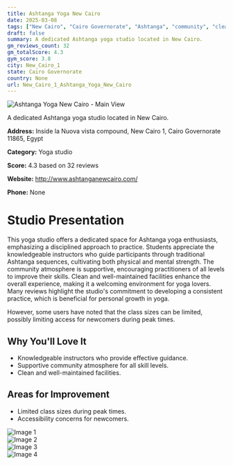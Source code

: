 ```yaml
---
title: Ashtanga Yoga New Cairo
date: 2025-03-08
tags: ["New Cairo", "Cairo Governorate", "Ashtanga", "community", "clean", "New Cairo 1"]  
draft: false
summary: A dedicated Ashtanga yoga studio located in New Cairo.
gm_reviews_count: 32
gm_totalScore: 4.3
gym_score: 3.8
city: New_Cairo_1
state: Cairo Governorate
country: None
url: New_Cairo_1_Ashtanga_Yoga_New_Cairo
---
```


<div className="aspect-[16/9] relative my-8">
  <img 
    src="https://lh5.googleusercontent.com/p/AF1QipOhahlt2ZllGp2ZQsK7jj44r4U2Zvzsyptin_Dy=w1920-h1080-k-no"
    alt="Ashtanga Yoga New Cairo - Main View"
    className="object-cover absolute inset-0 w-full h-full rounded-lg"
  />
</div>

A dedicated Ashtanga yoga studio located in New Cairo.

**Address:** Inside la Nuova vista compound, New Cairo 1, Cairo Governorate 11865, Egypt

**Category:** Yoga studio

**Score:** 4.3 based on 32 reviews

**Website:** http://www.ashtanganewcairo.com/

**Phone:** None

# Studio Presentation

This yoga studio offers a dedicated space for Ashtanga yoga enthusiasts, emphasizing a disciplined approach to practice. Students appreciate the knowledgeable instructors who guide participants through traditional Ashtanga sequences, cultivating both physical and mental strength. The community atmosphere is supportive, encouraging practitioners of all levels to improve their skills. Clean and well-maintained facilities enhance the overall experience, making it a welcoming environment for yoga lovers. Many reviews highlight the studio's commitment to developing a consistent practice, which is beneficial for personal growth in yoga.

However, some users have noted that the class sizes can be limited, possibly limiting access for newcomers during peak times.

## Why You'll Love It

- Knowledgeable instructors who provide effective guidance.
- Supportive community atmosphere for all skill levels.
- Clean and well-maintained facilities.

## Areas for Improvement

- Limited class sizes during peak times.
- Accessibility concerns for newcomers.

<div className="grid grid-cols-1 xl:grid-cols-2 gap-4 my-8">
<div className="aspect-[4/3] relative"><img src="https://lh5.googleusercontent.com/p/AF1QipNksozYrrcs1AYiETt0NJZGFIf1byGWpf7OGJmi=w1920-h1080-k-no" alt="Image 1" className="object-cover absolute inset-0 w-full h-full rounded-lg" /></div>
<div className="aspect-[4/3] relative"><img src="https://lh5.googleusercontent.com/p/AF1QipMNInByqeMcS9BsIYY_XE6_Tr1wCxoUXqQPJ3rz=w1920-h1080-k-no" alt="Image 2" className="object-cover absolute inset-0 w-full h-full rounded-lg" /></div>
<div className="aspect-[4/3] relative"><img src="https://lh5.googleusercontent.com/p/AF1QipOUKVNiNHdALHVNVtlW4Nu8lGArtnqZcVeC6POL=w1920-h1080-k-no" alt="Image 3" className="object-cover absolute inset-0 w-full h-full rounded-lg" /></div>
<div className="aspect-[4/3] relative"><img src="https://lh5.googleusercontent.com/p/AF1QipPC8OB8Sbz218wvSgxiCZycDOQTrqrDPZ6u6oPS=w1920-h1080-k-no" alt="Image 4" className="object-cover absolute inset-0 w-full h-full rounded-lg" /></div>
</div>